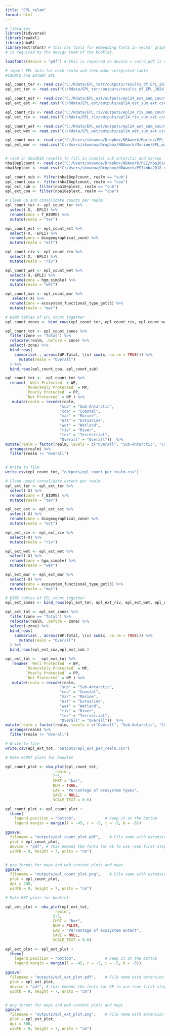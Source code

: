 ```yaml
---
title: "EPL_relam"
format: html
---
```


```r
# libraries
library(tidyverse)
library(readxl)
library(nbaR)
library(extrafont) # this has tools for embedding fonts in vector graphics which 
# is required by the design team of the booklet.

loadfonts(device = "pdf") # this is required as device = cairo_pdf is not compatible with CorelDraw

```

```r
# import EPL data for each realm and then make integrated table
#COUNTS and EXTENT EPL

epl_count_ter <- read.csv("C:/Rdata/EPL_terr/outputs/results_df_EPL_2024_biome_invasives2.csv")
epl_ext_ter <- read.csv("C:/Rdata/EPL_terr/outputs/results_df_EPL_2024_biome_invasives2_ext.csv")

epl_count_est <- read.csv("C:/Rdata/EPL_est/outputs/epl24_est_sum_count.csv") 
epl_ext_est <- read.csv("C:/Rdata/EPL_est/outputs/epl24_est_sum_ext.csv") 

epl_count_riv <- read.csv("C:/Rdata/EPL_riv/outputs/epl24_riv_sum_count.csv")
epl_ext_riv <- read.csv("C:/Rdata/EPL_riv/outputs/epl24_riv_sum_ext.csv")

epl_count_wet <- read.csv("C:/Rdata/EPL_wet/outputs/epl24_wet_sum_count.csv")
epl_ext_wet <- read.csv("C:/Rdata/EPL_wet/outputs/epl24_wet_sum_ext.csv")

epl_count_mar <- read.csv("C:/Users/skownoa/Dropbox/NBAwork/Marine/EPL_marine_efg_type_table.csv")
epl_ext_mar <- read.csv("C:/Users/skownoa/Dropbox/NBAwork/Marine/EPL_marine_efg_extent_km2_table.csv")


# read in nba2018 results to fill in coastal sub antarctic and marine
nba18eplcount <- read.csv("C:/Users/skownoa/Dropbox/NBAwork/PEI/nba2018_epl_realm_count.csv")
nba18eplext <- read.csv("C:/Users/skownoa/Dropbox/NBAwork/PEI/nba2018_epl_realm_ext.csv")

epl_count_sub <- filter(nba18eplcount, realm == "sub")
epl_count_coa <- filter(nba18eplcount, realm == "coa")
epl_ext_sub <- filter(nba18eplext, realm == "sub")
epl_ext_coa <- filter(nba18eplext, realm == "coa")

```

```r
# Clean up and consolidate counts per realm
epl_count_ter <- epl_count_ter %>%
  select(-X, -EPLI) %>%
  rename(zone = T_BIOME) %>%
  mutate(realm = "ter")

epl_count_est <- epl_count_est %>%
  select(-X, -EPLI) %>%
  rename(zone = biogeographical_zone) %>%
  mutate(realm = "est")

epl_count_riv <- epl_count_riv %>%
  select(-X, -EPLI) %>%
  mutate(realm = "riv")

epl_count_wet <- epl_count_wet %>%
  select(-X,-EPLI) %>%
  rename(zone = hgm_simple) %>%
  mutate(realm = "wet")

epl_count_mar <- epl_count_mar %>%
   select(-X) %>%
  rename(zone = ecosystem_functional_type_getl3) %>%
  mutate(realm = "mar") 

# BIND tables of EPL count together
epl_count_zones <- bind_rows(epl_count_ter, epl_count_riv, epl_count_wet, epl_count_mar, epl_count_est)

epl_count_tot <- epl_count_zones %>%
  filter(zone == "Total") %>% 
  relocate(realm, .before = zone) %>% 
  select(-zone) %>%
  bind_rows(
    summarise(., across(WP:Total, \(x) sum(x, na.rm = TRUE))) %>%
      mutate(realm = "Overall")
  ) %>%
  bind_rows(epl_count_coa, epl_count_sub)

epl_count_tot <-  epl_count_tot %>%
  rename( `Well Protected` = WP, 
         `Moderately Protected` = MP, 
         `Poorly Protected` = PP, 
         `Not Protected` = NP ) %>%
   mutate(realm = recode(realm,
                        "sub" = "Sub-Antarctic",
                        "coa" = "Coastal", 
                        "mar" = "Marine",
                        "est" = "Estuarine",
                        "wet" = "Wetland",
                        "riv" = "River",
                        "ter" = "Terrestrial",
                        "Overall" = "Overall"))  %>%  
mutate(realm = factor(realm, levels = c("Overall", "Sub-Antarctic", "Coastal", "Estuarine", "Marine",  "Wetland", "River", "Terrestrial"))) %>%
  arrange(realm) %>%
  filter(realm != "Overall")


# Write to file
write.csv(epl_count_tot, "outputs/epl_count_per_realm.csv")
```

```r
# Clean upand consolidate extent per realm
epl_ext_ter <- epl_ext_ter %>%
  select(-X) %>%
  rename(zone = T_BIOME) %>%
  mutate(realm = "ter")

epl_ext_est <- epl_ext_est %>%
  select(-X) %>%
  rename(zone = biogeographical_zone) %>%
  mutate(realm = "est")

epl_ext_riv <- epl_ext_riv %>%
  select(-X) %>%
  mutate(realm = "riv")

epl_ext_wet <- epl_ext_wet %>%
  select(-X) %>%
  rename(zone = hgm_simple) %>%
  mutate(realm = "wet")

epl_ext_mar <- epl_ext_mar %>%
  select(-X) %>%
  rename(zone = ecosystem_functional_type_getl3) %>%
  mutate(realm = "mar") 

# BIND tables of EPL count together
epl_ext_zones <- bind_rows(epl_ext_ter, epl_ext_riv, epl_ext_wet, epl_ext_est, epl_ext_mar)

epl_ext_tot <- epl_ext_zones %>%
  filter(zone == "Total") %>% 
  relocate(realm, .before = zone) %>% 
  select(-zone) %>%
  bind_rows(
    summarise(., across(WP:Total, \(x) sum(x, na.rm = TRUE))) %>%
      mutate(realm = "Overall")
  ) %>%
  bind_rows(epl_ext_coa,epl_ext_sub )

epl_ext_tot <-  epl_ext_tot %>%
   rename( `Well Protected` = WP, 
         `Moderately Protected` = MP, 
         `Poorly Protected` = PP, 
         `Not Protected` = NP ) %>%
   mutate(realm = recode(realm,
                        "sub" = "Sub-Antarctic",
                        "coa" = "Coastal", 
                        "mar" = "Marine",
                        "est" = "Estuarine",
                        "wet" = "Wetland",
                        "riv" = "River",
                        "ter" = "Terrestrial",
                        "Overall" = "Overall"))  %>%  
mutate(realm = factor(realm, levels = c("Overall", "Sub-Antarctic", "Coastal", "Estuarine", "Marine",  "Wetland", "River", "Terrestrial"))) %>%
  arrange(realm) %>%
  filter(realm != "Overall")

# Write to file
write.csv(epl_ext_tot, "outputs/epl_ext_per_realm.csv")
```

```r
# Make COUNT plots for booklet

epl_count_plot <- nba_plot(epl_count_tot,
                     `realm`,
                     2:5,
                     CHRT = "bar",
                     NUM = TRUE,
                     LAB = "Percentage of ecosystem types",
                     SAVE = NULL,
                     SCALE_TEXT = 0.6)

epl_count_plot <- epl_count_plot +
  theme(
    legend.position = "bottom",             # keep it at the bottom
    legend.margin = margin(l = -45, r = -5, t = -5, b = -5))

ggsave(
  filename = "outputs/epl_count_plot.pdf",    # File name with extension for format
  plot = epl_count_plot,
  device = "pdf", # this embeds the fonts for GE to use (see first step of addfont)
  width = 9, height = 7, units = "cm") 


# png format for maps and web content plots and maps 
ggsave(
  filename = "outputs/epl_count_plot.png",    # File name with extension for format
  plot = epl_count_plot,
  dpi = 300, 
  width = 9, height = 7, units = "cm") 

```

```r
# Make EXT plots for booklet

epl_ext_plot <- nba_plot(epl_ext_tot,
                     `realm`,
                     2:5,
                     CHRT = "bar",
                     NUM = FALSE,
                     LAB = "Percentage of ecosystem extent",
                     SAVE = NULL,
                     SCALE_TEXT = 0.6)

epl_ext_plot <- epl_ext_plot +
  theme(
    legend.position = "bottom",             # keep it at the bottom
    legend.margin = margin(l = -45, r = -5, t = -5, b = -5))

ggsave(
  filename = "outputs/epl_ext_plot.pdf",    # File name with extension for format
  plot = epl_ext_plot,
  device = "pdf", # this embeds the fonts for GE to use (see first step of addfont)
  width = 9, height = 7, units = "cm") 


# png format for maps and web content plots and maps 
ggsave(
  filename = "outputs/epl_ext_plot.png",    # File name with extension for format
  plot = epl_ext_plot,
  dpi = 300, 
  width = 9, height = 7, units = "cm") 

```

